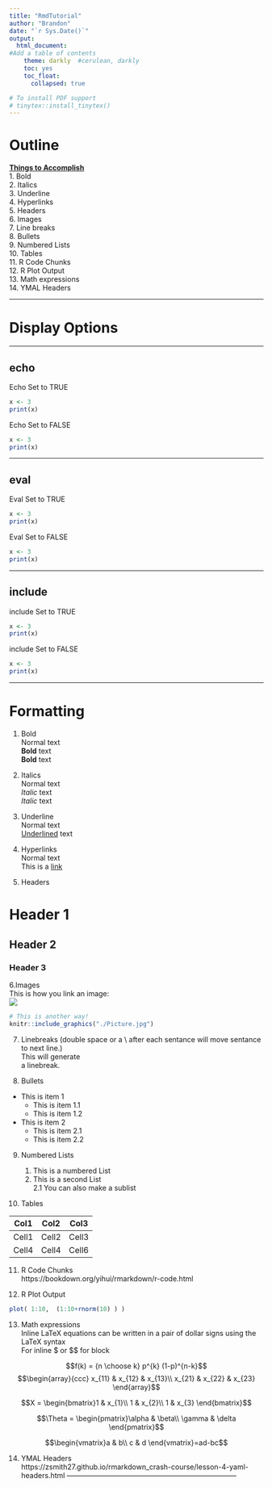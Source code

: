 ```yaml
---
title: "RmdTutorial"
author: "Brandon"
date: "`r Sys.Date()`"
output: 
  html_document:
#Add a table of contents
    theme: darkly  #cerulean, darkly
    toc: yes  
    toc_float:
      collapsed: true

# To install PDF support
# tinytex::install_tinytex()
---
```


# Outline

[**Things to Accomplish**]{.underline}\
1. Bold\
2. Italics\
3. Underline\
4. Hyperlinks\
5. Headers\
6. Images\
7. Line breaks\
8. Bullets\
9. Numbered Lists\
10. Tables\
11. R Code Chunks\
12. R Plot Output\
13. Math expressions\
14. YMAL Headers\

------------------------------------------------------------------------

# Display Options

------------------------------------------------------------------------

## echo

Echo Set to TRUE

```r

x <- 3
print(x)
```

Echo Set to FALSE

```r

x <- 3
print(x)
```

------------------------------------------------------------------------

## eval

Eval Set to TRUE

```r

x <- 3
print(x)
```

Eval Set to FALSE

```r

x <- 3
print(x)
```

------------------------------------------------------------------------

## include

include Set to TRUE

```r

x <- 3
print(x)
```

include Set to FALSE

```r

x <- 3
print(x)
```

------------------------------------------------------------------------

# Formatting

1.  Bold\
    Normal text\
    **Bold** text\
    **Bold** text

2.  Italics\
    Normal text\
    *Italic* text\
    *Italic* text

3.  Underline\
    Normal text\
    [Underlined]{.underline} text

4.  Hyperlinks\
    Normal text\
    This is a [link](https://github.com/Prof-Lasher/BIFX551_SPRING24/)

5.  Headers

# Header 1

## Header 2

### Header 3

\newpage

6.Images\
This is how you link an image:\
![](./Picture.jpg)


```r
# This is another way!
knitr::include_graphics("./Picture.jpg")
```


7.  Linebreaks (double space or a \\ after each sentance will move sentance to next line.)\
    This will generate\
    a linebreak.

8.  Bullets\

-   This is item 1
    -   This is item 1.1
    -   This is item 1.2
-   This is item 2
    -   This is item 2.1
    -   This is item 2.2

9.  Numbered Lists

    1.  This is a numbered List\
    2.  This is a second List\
        2.1 You can also make a sublist

10. Tables\

| Col1 | Col2 | Col3 |
|------|------|------|
| Cell1 | Cell2 | Cell3 |
| Cell4 | Cell4 | Cell6 |

11.  R Code Chunks\
https://bookdown.org/yihui/rmarkdown/r-code.html

12. R Plot Output\
```r
plot( 1:10,  (1:10+rnorm(10) ) )
```
13. Math expressions\
Inline LaTeX equations can be written in a pair of dollar signs using the LaTeX syntax\
For inline &dollar; or &dollar;&dollar; for block \

$$f(k) = {n \choose k} p^{k} (1-p)^{n-k}$$
$$\begin{array}{ccc}
x_{11} & x_{12} & x_{13}\\
x_{21} & x_{22} & x_{23}
\end{array}$$

$$X = \begin{bmatrix}1 & x_{1}\\
1 & x_{2}\\
1 & x_{3}
\end{bmatrix}$$

$$\Theta = \begin{pmatrix}\alpha & \beta\\
\gamma & \delta
\end{pmatrix}$$

$$\begin{vmatrix}a & b\\
c & d
\end{vmatrix}=ad-bc$$


14. YMAL Headers\
https://zsmith27.github.io/rmarkdown_crash-course/lesson-4-yaml-headers.html 
------------------------------------------------------------------------
